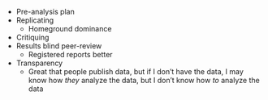 - Pre-analysis plan
- Replicating 
  - Homeground dominance
- Critiquing
- Results blind peer-review
  - Registered reports better
- Transparency
  - Great that people publish data, but if I don't have the data, I may know how *they* analyze the data, but I don't know how *to* analyze the data
